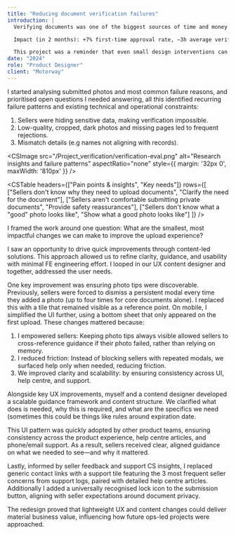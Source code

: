 ```yaml
---
title: "Reducing document verification failures"
introduction: |
  Verifying documents was one of the biggest sources of time and money sinks across Motorway's seller journey. As leadership scaled ops and backed machine vision bets, our small team had no pm or back-end support. Rather than wait, I led a fast, content-led redesign of the upload flow to reduce failure, without heavy engineering.

  Impact (in 2 months): +7% first-time approval rate, −3h average verification time, and unlocked machine-learning improvements that scaled across the business.

  This project was a reminder that even small design interventions can shift both user trust and system efficiency.
date: "2024"
role: "Product Designer"
client: "Motorway"
---
```


<CSImage 
  src="/Project_verification/verification-hero.png" 
  alt="Verification project overview"
  aspectRatio="16:9"
/>

<Section title="Research learnings">

I started analysing submitted photos and most common failure reasons, and prioritised open questions I needed answering, all this identified recurring failure patterns and existing technical and operational constraints:

1. Sellers were hiding sensitive data, making verification impossible.
2. Low-quality, cropped, dark photos and missing pages led to frequent rejections.
3. Mismatch details (e.g names not aligning with records).

<CSImage 
  src="/Project_verification/verification-eval.png" 
  alt="Research insights and failure patterns"
  aspectRatio="none"
  style={{ margin: '32px 0', maxWidth: '810px' }}
/>

</Section>

<Section title="Design challenge">

<CSTable 
  headers={["Pain points & insights", "Key needs"]}
  rows={[
    ["Sellers don't know why they need to upload documents", "Clarify the need for the document"],
    ["Sellers aren't comfortable submitting private documents", "Provide safety reassurances"],
    ["Sellers don't know what a \"good\" photo looks like", "Show what a good photo looks like"]
  ]}
/>

I framed the work around one question: What are the smallest, most impactful changes we can make to improve the upload experience?

I saw an opportunity to drive quick improvements through content-led solutions. This approach allowed us to refine clarity, guidance, and usability with minimal FE engineering effort. I looped in our UX content designer and together, addressed the user needs.

</Section>

<Section title="Priority 1: Helping sellers understand what 'good' is">

<CSImage 
  src="/Project_verification/Model-guidance.png" 
  alt="Photo tips and guidance UI"
  aspectRatio="16:9"
/>

One key improvement was ensuring photo tips were discoverable. Previously, sellers were forced to dismiss a persistent modal every time they added a photo (up to four times for core documents alone). I replaced this with a tile that remained visible as a reference point. On mobile, I simplified the UI further, using a bottom sheet that only appeared on the first upload. These changes mattered because:

1. I empowered sellers: Keeping photo tips always visible allowed sellers to cross-reference guidance if their photo failed, rather than relying on memory.
2. I reduced friction: Instead of blocking sellers with repeated modals, we surfaced help only when needed, reducing friction.
3. We improved clarity and scalability: by ensuring consistency across UI, help centre, and support.

</Section>

<Section title="Priority 2: Clarifying the need for the document">

<CSImage 
  src="/Project_verification/content-framework.png" 
  alt="Document guidance framework"
  aspectRatio="16:9"
/>

Alongside key UX improvements, myself and a contend designer developed a scalable guidance framework and content structure. We clarified what does is needed, why this is required, and what are the specifics we need (sometimes this could be things like rules around expiration date.

This UI pattern was quickly adopted by other product teams, ensuring consistency across the product experience, help centre articles, and phone/email support. As a result, sellers received clear, aligned guidance on what we needed to see—and why it mattered.

</Section>

<Section title="Priority 3: Proving support and safety reassurances">

<CSImage 
  src="/Project_verification/support.png" 
  alt="Support and safety features"
  aspectRatio="16:9"
/>

Lastly, informed by seller feedback and support CS insights, I replaced generic contact links with a support tile featuring the 3 most frequent seller concerns from support logs, paired with detailed help centre articles. Additionally I added a universally recognised lock icon to the submission button, aligning with seller expectations around document privacy.

The redesign proved that lightweight UX and content changes could deliver material business value, influencing how future ops-led projects were approached.

</Section>

